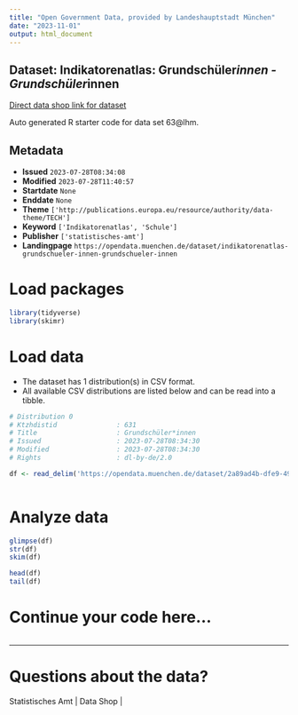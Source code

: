 ```yaml
---
title: "Open Government Data, provided by Landeshauptstadt München"
date: "2023-11-01"
output: html_document
---
```


## Dataset: Indikatorenatlas: Grundschüler*innen - Grundschüler*innen

[Direct data shop link for dataset](https://opendata.muenchen.de/dataset/indikatorenatlas-grundschueler-innen-grundschueler-innen)

Auto generated R starter code for data set 63@lhm.

## Metadata

- **Issued** `2023-07-28T08:34:08`
- **Modified** `2023-07-28T11:40:57`
- **Startdate** `None`
- **Enddate** `None`
- **Theme** `['http://publications.europa.eu/resource/authority/data-theme/TECH']`
- **Keyword** `['Indikatorenatlas', 'Schule']`
- **Publisher** `['statistisches-amt']`
- **Landingpage** `https://opendata.muenchen.de/dataset/indikatorenatlas-grundschueler-innen-grundschueler-innen`


# Load packages

```r

library(tidyverse)
library(skimr)

```

# Load data

-   The dataset has 1 distribution(s) in CSV format.
-   All available CSV distributions are listed below and can be read into a tibble.

```r

# Distribution 0
# Ktzhdistid               : 631
# Title                    : Grundschüler*innen
# Issued                   : 2023-07-28T08:34:30
# Modified                 : 2023-07-28T08:34:30
# Rights                   : dl-by-de/2.0

df <- read_delim('https://opendata.muenchen.de/dataset/2a89ad4b-dfe9-499e-b106-29bc5ac0cad9/resource/ca81526f-c7f5-493c-8f72-65dd422d84bf/download/indikat_grundschueler_innen_grundschueler_innen_240723.csv')



```

# Analyze data

```r

glimpse(df)
str(df)
skim(df)

head(df)
tail(df)

```

# Continue your code here...

```r

```

------------------------------------------------------------------------

# Questions about the data?

Statistisches Amt | Data Shop | 
